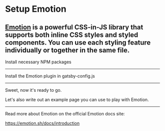 # Setup Emotion

[Emotion](https://emotion.sh/) is a powerful CSS-in-JS library that supports both inline CSS styles and styled components. You can use each styling feature individually or together in the same file. 
---

Install necessary NPM packages

<NPMPackage name="gatsby-plugin-emotion" />
<NPMPackage name="@emotion/core" />
<NPMPackage name="@emotion/styled" />

---

Install the Emotion plugin in gatsby-config.js

<GatsbyPlugin name="gatsby-plugin-emotion" />

---

Sweet, now it's ready to go.

Let's also write out an example page you can use to play
with Emotion.

<File
  path="src/pages/emotion-example.js"
  content="https://gist.githubusercontent.com/KyleAMathews/323bacd551df46e8e7b6146cbf827d0b/raw/5c60f168f30c505cff1ff2433e69dabe27ae9738/sample-emotion.js"
/>

---

Read more about Emotion on the official Emotion docs site:

https://emotion.sh/docs/introduction


